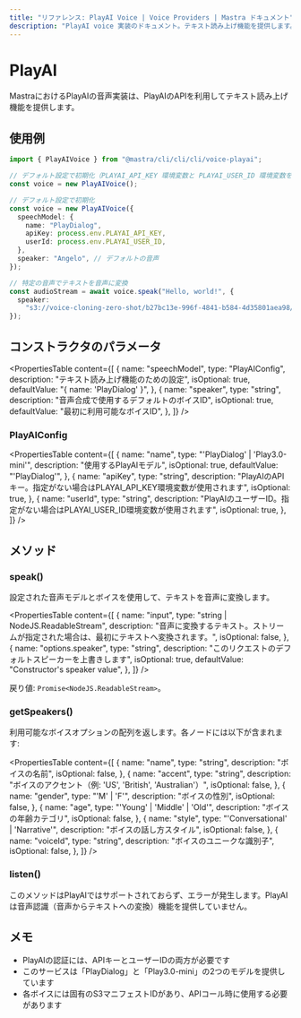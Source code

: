 ```yaml
---
title: "リファレンス: PlayAI Voice | Voice Providers | Mastra ドキュメント"
description: "PlayAI voice 実装のドキュメント。テキスト読み上げ機能を提供します。"
---
```


# PlayAI

MastraにおけるPlayAIの音声実装は、PlayAIのAPIを利用してテキスト読み上げ機能を提供します。

## 使用例

```typescript
import { PlayAIVoice } from "@mastra/cli/cli/cli/voice-playai";

// デフォルト設定で初期化（PLAYAI_API_KEY 環境変数と PLAYAI_USER_ID 環境変数を使用）
const voice = new PlayAIVoice();

// デフォルト設定で初期化
const voice = new PlayAIVoice({
  speechModel: {
    name: "PlayDialog",
    apiKey: process.env.PLAYAI_API_KEY,
    userId: process.env.PLAYAI_USER_ID,
  },
  speaker: "Angelo", // デフォルトの音声
});

// 特定の音声でテキストを音声に変換
const audioStream = await voice.speak("Hello, world!", {
  speaker:
    "s3://voice-cloning-zero-shot/b27bc13e-996f-4841-b584-4d35801aea98/original/manifest.json", // Dexter の音声
});
```

## コンストラクタのパラメータ

<PropertiesTable
  content={[
    {
      name: "speechModel",
      type: "PlayAIConfig",
      description: "テキスト読み上げ機能のための設定",
      isOptional: true,
      defaultValue: "{ name: 'PlayDialog' }",
    },
    {
      name: "speaker",
      type: "string",
      description: "音声合成で使用するデフォルトのボイスID",
      isOptional: true,
      defaultValue: "最初に利用可能なボイスID",
    },
  ]}
/>

### PlayAIConfig

<PropertiesTable
  content={[
    {
      name: "name",
      type: "'PlayDialog' | 'Play3.0-mini'",
      description: "使用するPlayAIモデル",
      isOptional: true,
      defaultValue: "'PlayDialog'",
    },
    {
      name: "apiKey",
      type: "string",
      description:
        "PlayAIのAPIキー。指定がない場合はPLAYAI_API_KEY環境変数が使用されます",
      isOptional: true,
    },
    {
      name: "userId",
      type: "string",
      description:
        "PlayAIのユーザーID。指定がない場合はPLAYAI_USER_ID環境変数が使用されます",
      isOptional: true,
    },
  ]}
/>

## メソッド

### speak()

設定された音声モデルとボイスを使用して、テキストを音声に変換します。

<PropertiesTable
  content={[
    {
      name: "input",
      type: "string | NodeJS.ReadableStream",
      description:
        "音声に変換するテキスト。ストリームが指定された場合は、最初にテキストへ変換されます。",
      isOptional: false,
    },
    {
      name: "options.speaker",
      type: "string",
      description: "このリクエストのデフォルトスピーカーを上書きします",
      isOptional: true,
      defaultValue: "Constructor's speaker value",
    },
  ]}
/>

戻り値: `Promise<NodeJS.ReadableStream>`。

### getSpeakers()

利用可能なボイスオプションの配列を返します。各ノードには以下が含まれます:

<PropertiesTable
  content={[
    {
      name: "name",
      type: "string",
      description: "ボイスの名前",
      isOptional: false,
    },
    {
      name: "accent",
      type: "string",
      description: "ボイスのアクセント（例: 'US', 'British', 'Australian'）",
      isOptional: false,
    },
    {
      name: "gender",
      type: "'M' | 'F'",
      description: "ボイスの性別",
      isOptional: false,
    },
    {
      name: "age",
      type: "'Young' | 'Middle' | 'Old'",
      description: "ボイスの年齢カテゴリ",
      isOptional: false,
    },
    {
      name: "style",
      type: "'Conversational' | 'Narrative'",
      description: "ボイスの話し方スタイル",
      isOptional: false,
    },
    {
      name: "voiceId",
      type: "string",
      description: "ボイスのユニークな識別子",
      isOptional: false,
    },
  ]}
/>
### listen()

このメソッドはPlayAIではサポートされておらず、エラーが発生します。PlayAIは音声認識（音声からテキストへの変換）機能を提供していません。

## メモ

- PlayAIの認証には、APIキーとユーザーIDの両方が必要です
- このサービスは「PlayDialog」と「Play3.0-mini」の2つのモデルを提供しています
- 各ボイスには固有のS3マニフェストIDがあり、APIコール時に使用する必要があります
